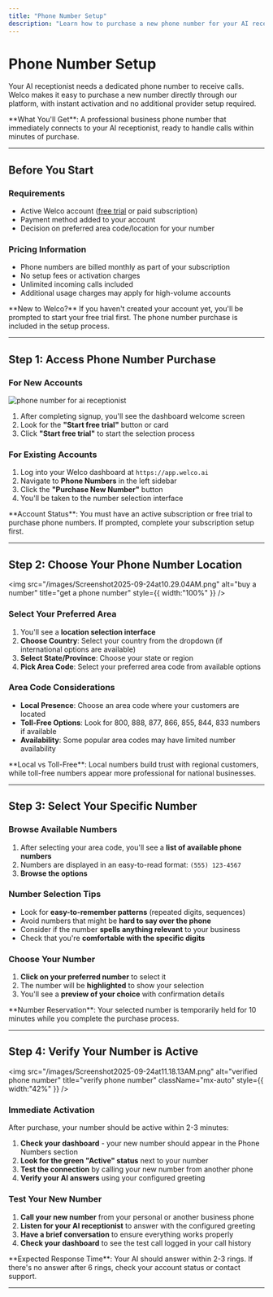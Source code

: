 ```yaml
---
title: "Phone Number Setup"
description: "Learn how to purchase a new phone number for your AI receptionist through Welco's integrated marketplace. Step-by-step guide to get your business phone number active in minutes."
---
```


# Phone Number Setup

Your AI receptionist needs a dedicated phone number to receive calls. Welco makes it easy to purchase a new number directly through our platform, with instant activation and no additional provider setup required.

<Info>
  **What You'll Get**: A professional business phone number that immediately connects to your AI receptionist, ready to handle calls within minutes of purchase.
</Info>

---

## Before You Start

### Requirements

- Active Welco account ([free trial](https://docs.welco.ai/getting-started/how-to-register) or paid subscription)
- Payment method added to your account
- Decision on preferred area code/location for your number

### Pricing Information

- Phone numbers are billed monthly as part of your subscription
- No setup fees or activation charges
- Unlimited incoming calls included
- Additional usage charges may apply for high-volume accounts

<Tip>
  **New to Welco?** If you haven't created your account yet, you'll be prompted to start your free trial first. The phone number purchase is included in the setup process.
</Tip>

---

## Step 1: Access Phone Number Purchase

### For New Accounts

![phone number for ai receptionist](/images/getyournumber.png)

1. After completing signup, you'll see the dashboard welcome screen
2. Look for the **"Start free trial"** button or card
3. Click **"Start free trial"** to start the selection process

### For Existing Accounts

1. Log into your Welco dashboard at `https://app.welco.ai`
2. Navigate to **Phone Numbers** in the left sidebar
3. Click the **"Purchase New Number"** button
4. You'll be taken to the number selection interface

<Info>
  **Account Status**: You must have an active subscription or free trial to purchase phone numbers. If prompted, complete your subscription setup first.
</Info>

---

## Step 2: Choose Your Phone Number Location

<img
  src="/images/Screenshot2025-09-24at10.29.04AM.png"
  alt="buy a number"
  title="get a phone number"
  style={{ width:"100%" }}
/>

### Select Your Preferred Area

1. You'll see a **location selection interface**
2. **Choose Country**: Select your country from the dropdown (if international options are available)
3. **Select State/Province**: Choose your state or region
4. **Pick Area Code**: Select your preferred area code from available options

### Area Code Considerations

- **Local Presence**: Choose an area code where your customers are located
- **Toll-Free Options**: Look for 800, 888, 877, 866, 855, 844, 833 numbers if available
- **Availability**: Some popular area codes may have limited number availability

<Tip>
  **Local vs Toll-Free**: Local numbers build trust with regional customers, while toll-free numbers appear more professional for national businesses.
</Tip>

---

## Step 3: Select Your Specific Number

### Browse Available Numbers

1. After selecting your area code, you'll see a **list of available phone numbers**
2. Numbers are displayed in an easy-to-read format: `(555) 123-4567`
3. **Browse the options**

### Number Selection Tips

- Look for **easy-to-remember patterns** (repeated digits, sequences)
- Avoid numbers that might be **hard to say over the phone**
- Consider if the number **spells anything relevant** to your business
- Check that you're **comfortable with the specific digits**

### Choose Your Number

1. **Click on your preferred number** to select it
2. The number will be **highlighted** to show your selection
3. You'll see a **preview of your choice** with confirmation details

<Info>
  **Number Reservation**: Your selected number is temporarily held for 10 minutes while you complete the purchase process.
</Info>

---

## Step 4: Verify Your Number is Active

<img
  src="/images/Screenshot2025-09-24at11.18.13AM.png"
  alt="verified phone number"
  title="verify phone number"
  className="mx-auto"
  style={{ width:"42%" }}
/>

### Immediate Activation

After purchase, your number should be active within 2-3 minutes:

1. **Check your dashboard** - your new number should appear in the Phone Numbers section
2. **Look for the green "Active" status** next to your number
3. **Test the connection** by calling your new number from another phone
4. **Verify your AI answers** using your configured greeting

### Test Your New Number

1. **Call your new number** from your personal or another business phone
2. **Listen for your AI receptionist** to answer with the configured greeting
3. **Have a brief conversation** to ensure everything works properly
4. **Check your dashboard** to see the test call logged in your call history

<Info>
  **Expected Response Time**: Your AI should answer within 2-3 rings. If there's no answer after 6 rings, check your account status or contact support.
</Info>

---